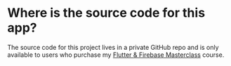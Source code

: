 # Where is the source code for this app?

The source code for this project lives in a private GitHub repo and is only available to users who purchase my [Flutter & Firebase Masterclass](#) course.

